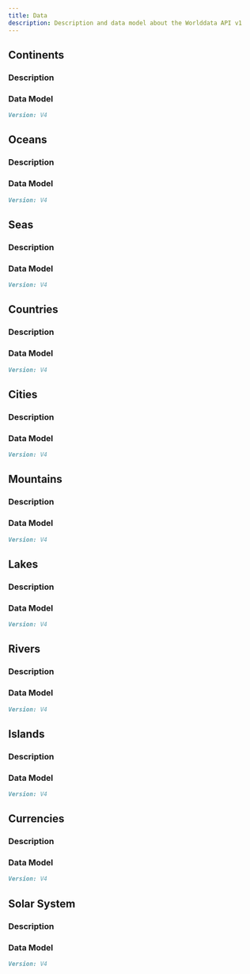 ```yaml
---
title: Data
description: Description and data model about the Worlddata API v1
---
```


## Continents

### Description

### Data Model

```md
Version: V4
```

## Oceans

### Description

### Data Model

```md
Version: V4
```

## Seas

### Description

### Data Model

```md
Version: V4
```

## Countries

### Description

### Data Model

```md
Version: V4
```

## Cities

### Description

### Data Model

```md
Version: V4
```

## Mountains

### Description

### Data Model

```md
Version: V4
```

## Lakes

### Description

### Data Model

```md
Version: V4
```

## Rivers

### Description

### Data Model

```md
Version: V4
```

## Islands

### Description

### Data Model

```md
Version: V4
```

## Currencies

### Description

### Data Model

```md
Version: V4
```

## Solar System

### Description

### Data Model

```md
Version: V4
```

